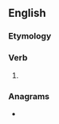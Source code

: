 ==English==

===Etymology===
{{suffix|en|enlarge|eth}}

===Verb===
{{head|en|verb form}}

# {{en-archaic third-person singular of|enlarge}}

===Anagrams===
* {{anagrams|en|a=aeeghlnrt|Engelhart|Englehart}}